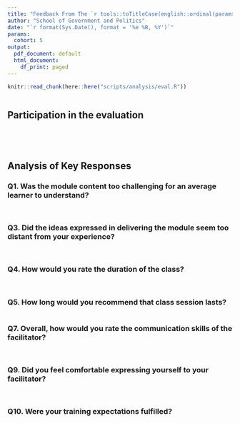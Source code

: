 ```yaml
---
title: "Feedback From The `r tools::toTitleCase(english::ordinal(params$cohort))` Cohort"
author: "School of Government and Politics"
date: "`r format(Sys.Date(), format = '%e %B, %Y')`"
params:
  cohort: 5
output:
  pdf_document: default
  html_document:
    df_print: paged
---
```


```r
knitr::read_chunk(here::here("scripts/analysis/eval.R"))
```

```r
```

## Participation in the evaluation
```r
```

```r
```

```r
```

```r
```

## Analysis of Key Responses
### Q1. Was the module content too challenging for an average learner to understand?
```r
```

```r
```

### Q3. Did the ideas expressed in delivering the module seem too distant from your experience?
```r
```

```r
```

### Q4. How would you rate the duration of the class?
```r
```

```r
```

### Q5. How long would you recommend that class session lasts?
```r
```

### Q7. Overall, how would you rate the communication skills of the facilitator?
```r
```

```r
```

### Q9.	Did you feel comfortable expressing yourself to your facilitator?
```r
```

```r
```

### Q10. Were your training expectations fulfilled?
```r
```

```r
```
